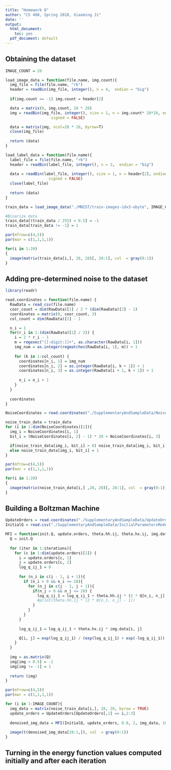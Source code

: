 ```yaml
---
title: "Homework 8"
author: "CS 498, Spring 2018, Xiaoming Ji"
date: ''
output:
  html_document:
    toc: yes
  pdf_document: default
---
```


## Obtaining the dataset

```r
IMAGE_COUNT = 20

load_image_data = function(file.name, img.count){
  img_file = file(file.name, "rb")
  header = readBin(img_file, integer(), n = 4,  endian = "big")
  
  if(img.count == -1) img.count = header[2]

  data = matrix(0, img.count, 28 * 28)
  img = readBin(img_file, integer(), size = 1, n = img.count* 28*28, endian = "big", 
                    signed = FALSE)

  data = matrix(img, ncol=28 * 28, byrow=T)
  close(img_file)
  
  return (data)
}

load_label_data = function(file.name){
  label_file = file(file.name, "rb")
  header = readBin(label_file, integer(), n = 2,  endian = "big")
  
  data = readBin(label_file, integer(), size = 1, n = header[2], endian = "big", 
                   signed = FALSE)
  close(label_file)
  
  return (data)
}

train_data = load_image_data("./MNIST/train-images-idx3-ubyte", IMAGE_COUNT)

#Binarize data
train_data[(train_data / 255) < 0.5] = -1
train_data[train_data != -1] = 1
```

```r
par(mfrow=c(4,5))
par(mar = c(1,1,1,1))

for(i in 1:20)
{
  image(matrix(train_data[i,], 28, 28)[, 28:1], col  = gray(0:1))
}
```

## Adding pre-determined noise to the dataset

```r
library(readr)

read.coordinates = function(file.name) {
  RawData = read_csv(file.name)
  coor_count = dim(RawData)[1] / 2 * (dim(RawData)[2] - 1)
  coordinates = matrix(0, coor_count, 3)
  col_count = dim(RawData)[2] - 1

  n_i = 1
  for(r_i in 1:(dim(RawData)[1] / 2)) {
    i = 2 * r_i - 1
    m = regexec("[[:digit:]]+", as.character(RawData[i, 1]))
    img_num = as.integer(regmatches(RawData[i, 1], m)) + 1
    
    for (k in 1:col_count) {
      coordinates[n_i, 1] = img_num
      coordinates[n_i, 2] = as.integer(RawData[i, k + 1]) + 1
      coordinates[n_i, 3] = as.integer(RawData[i + 1, k + 1]) + 1
      
      n_i = n_i + 1
    }
  }
  
  coordinates
}
```

```r
NoiseCoordinates = read.coordinates("./SupplementaryAndSampleData/NoiseCoordinates.csv")

noise_train_data = train_data
for (i in 1:dim(NoiseCoordinates)[1]){
  img_i = NoiseCoordinates[i, 1]
  bit_i = (NoiseCoordinates[i, 2] - 1) * 28 + NoiseCoordinates[i, 3]

  if(noise_train_data[img_i, bit_i] > 0) noise_train_data[img_i, bit_i] = -1
  else noise_train_data[img_i, bit_i] = 1
}

par(mfrow=c(4,5))
par(mar = c(1,1,1,1))

for(i in 1:20)
{
  image(matrix(noise_train_data[i,] ,28, 28)[, 28:1], col  = gray(0:1))
}
```

## Building a Boltzman Machine

```r
UpdateOrders = read.coordinates("./SupplementaryAndSampleData/UpdateOrderCoordinates.csv")
InitialQ = read.csv("./SupplementaryAndSampleData/InitialParametersModel.csv", header=FALSE)
```

```r
MFI = function(init.Q, update.orders, theta.hh.ij, theta.hx.ij, img.data, iterations){
  Q = init.Q
  
  for (iter in 1:iterations){
    for (c in 1:dim(update.orders)[1]) {
      i = update.orders[c, 1]
      j = update.orders[c, 2]
      log_q_ij_1 = 0
      
      for (n_i in c(i - 1, i + 1)){
        if (n_i > 0 && n_i <= 28){
          for (n_j in c(j - 1, j + 1)){
            if(n_j > 0 && n_j <= 28) {
              log_q_ij_1 = log_q_ij_1 + theta.hh.ij * (2 * Q[n_i, n_j] - 1)
              #print(theta.hh.ij * (2 * Q[n_i, n_j] - 1))
            }
          }          
        }
      }
      
      log_q_ij_1 = log_q_ij_1 + theta.hx.ij * img.data[i, j]

      Q[i, j] = exp(log_q_ij_1) / (exp(log_q_ij_1) + exp(-log_q_ij_1))
    }
  }
  
  img = as.matrix(Q)
  img[img < 0.5] = -1
  img[img != -1] = 1
  
  return (img)
}
```

```r
par(mfrow=c(4,5))
par(mar = c(1,1,1,1))

for (i in 1:IMAGE_COUNT){
  img_data = matrix(noise_train_data[i,], 28, 28, byrow = TRUE)
  update_orders = UpdateOrders[UpdateOrders[,1] == i,2:3]
    
  denoised_img_data = MFI(InitialQ, update_orders, 0.8, 2, img_data, 10)
  
  image(t(denoised_img_data[28:1,]), col  = gray(0:1))
}
```

## Turning in the energy function values computed initially and after each iteration

```r

```

